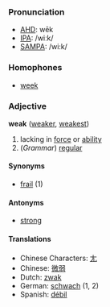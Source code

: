 ===Pronunciation===
*[[w:AHD|AHD]]: wēk
*[[w:IPA|IPA]]: /wiːk/
*[[w:SAMPA|SAMPA]]: /wi:k/

===Homophones===
*[[week]]

===Adjective===
'''weak''' ([[weaker]], [[weakest]])

# lacking in [[force]] or [[ability]]
# (''Grammar'') [[regular]]

====Synonyms====
*[[frail]] (1)

====Antonyms====
*[[strong]]

====Translations====
*Chinese Characters: [[尢]]
*Chinese: [[微弱]]
*Dutch: [[zwak]]
*German: [[schwach]] (1, 2)
*Spanish: [[débil]]
